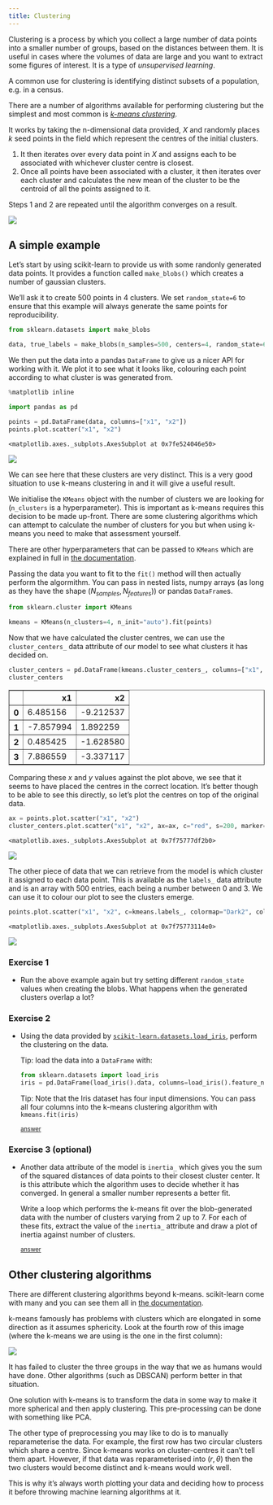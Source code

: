 ```yaml
---
title: Clustering
---
```



Clustering is a process by which you collect a large number of data points into a smaller number of groups, based on the distances between them. It is useful in cases where the volumes of data are large and you want to extract some figures of interest. It is a type of _unsupervised learning_.

A common use for clustering is identifying distinct subsets of a population, e.g. in a census.

There are a number of algorithms available for performing clustering but the simplest and most common is [_k-means clustering_](https://en.wikipedia.org/wiki/K-means_clustering).

It works by taking the n-dimensional data provided, $X$ and randomly places $k$ seed points in the field which represent the centres of the initial clusters.

1. It then iterates over every data point in $X$ and assigns each to be associated with whichever cluster centre is closest.
2. Once all points have been associated with a cluster, it then iterates over each cluster and calculates the new mean of the cluster to be the centroid of all the points assigned to it.

Steps 1 and 2 are repeated until the algorithm converges on a result.

<img src="../img/kmeans.gif" style="box-shadow: none;">

## A simple example

Let's start by using scikit-learn to provide us with some randonly generated data points. It provides a function called `make_blobs()` which creates a number of gaussian clusters. 

We'll ask it to create 500 points in 4 clusters. We set `random_state=6` to ensure that this example will always generate the same points for reproducibility.


```python
from sklearn.datasets import make_blobs

data, true_labels = make_blobs(n_samples=500, centers=4, random_state=6)
```

We then put the data into a pandas `DataFrame` to give us a nicer API for working with it. We plot it to see what it looks like, colouring each point according to what cluster is was generated from.


```python
%matplotlib inline

import pandas as pd

points = pd.DataFrame(data, columns=["x1", "x2"])
points.plot.scatter("x1", "x2")
```




    <matplotlib.axes._subplots.AxesSubplot at 0x7fe524046e50>




    
![](../img/appendix_clustering_6_1.png)
    


We can see here that these clusters are very distinct. This is a very good situation to use k-means clustering in and it will give a useful result.

We initialise the `KMeans` object with the number of clusters we are looking for (`n_clusters` is a hyperparameter). This is important as k-means requires this decision to be made up-front. There are some clustering algorithms which can attempt to calculate the number of clusters for you but when using k-means you need to make that assessment yourself.

There are other hyperparameters that can be passed to `KMeans` which are explained in full in [the documentation](https://scikit-learn.org/stable/modules/generated/sklearn.cluster.KMeans.html).

Passing the data you want to fit to the `fit()` method will then actually perform the algormithm. You can pass in nested lists, numpy arrays (as long as they have the shape $(N_{samples}, N_{features})$) or pandas `DataFrame`s.


```python
from sklearn.cluster import KMeans

kmeans = KMeans(n_clusters=4, n_init="auto").fit(points)
```

Now that we have calculated the cluster centres, we can use the `cluster_centers_` data attribute of our model to see what clusters it has decided on.


```python
cluster_centers = pd.DataFrame(kmeans.cluster_centers_, columns=["x1", "x2"])
cluster_centers
```




<div>
<style scoped>
    .dataframe tbody tr th:only-of-type {
        vertical-align: middle;
    }

    .dataframe tbody tr th {
        vertical-align: top;
    }

    .dataframe thead th {
        text-align: right;
    }
</style>
<table border="1" class="dataframe">
  <thead>
    <tr style="text-align: right;">
      <th></th>
      <th>x1</th>
      <th>x2</th>
    </tr>
  </thead>
  <tbody>
    <tr>
      <th>0</th>
      <td>6.485156</td>
      <td>-9.212537</td>
    </tr>
    <tr>
      <th>1</th>
      <td>-7.857994</td>
      <td>1.892259</td>
    </tr>
    <tr>
      <th>2</th>
      <td>0.485425</td>
      <td>-1.628580</td>
    </tr>
    <tr>
      <th>3</th>
      <td>7.886559</td>
      <td>-3.337117</td>
    </tr>
  </tbody>
</table>
</div>



Comparing these $x$ and $y$ values against the plot above, we see that it seems to have placed the centres in the correct location. It's better though to be able to see this directly, so let's plot the centres on top of the original data.


```python
ax = points.plot.scatter("x1", "x2")
cluster_centers.plot.scatter("x1", "x2", ax=ax, c="red", s=200, marker="x")
```




    <matplotlib.axes._subplots.AxesSubplot at 0x7f75777df2b0>




    
![](../img/appendix_clustering_12_1.png)
    


The other piece of data that we can retrieve from the model is which cluster it assigned to each data point. This is available as the `labels_` data attribute and is an array with 500 entries, each being a number between 0 and 3. We can use it to colour our plot to see the clusters emerge.


```python
points.plot.scatter("x1", "x2", c=kmeans.labels_, colormap="Dark2", colorbar=False)
```




    <matplotlib.axes._subplots.AxesSubplot at 0x7f75773114e0>




    
![](../img/appendix_clustering_14_1.png)
    


### Exercise 1

- Run the above example again but try setting different `random_state` values when creating the blobs. What happens when the generated clusters overlap a lot?

### Exercise 2

- Using the data provided by [`scikit-learn.datasets.load_iris`](https://scikit-learn.org/stable/modules/generated/sklearn.datasets.load_iris.html), perform the clustering on the data.

  Tip: load the data into a `DataFrame` with:

  ```python
  from sklearn.datasets import load_iris
  iris = pd.DataFrame(load_iris().data, columns=load_iris().feature_names)
  ```
  
  Tip: Note that the Iris dataset has four input dimensions. You can pass all four columns into the k-means clustering algorithm with `kmeans.fit(iris)`
  
  [<small>answer</small>](answer_iris_clustering.md)

### Exercise 3 (optional)

- Another data attribute of the model is `inertia_` which gives you the sum of the squared distances of data points to their closest cluster center. It is this attribute which the algorithm uses to decide whether it has converged. In general a smaller number represents a better fit.

  Write a loop which performs the k-means fit over the blob-generated data with the number of clusters varying from 2 up to 7. For each of these fits, extract the value of the `inertia_` attribute and draw a plot of inertia against number of clusters.
  
  [<small>answer</small>](answer_blob_inertia.md)

## Other clustering algorithms

There are different clustering algorithms beyond k-means. scikit-learn come with many and you can see them all in [the documentation](https://scikit-learn.org/stable/modules/clustering.html).

k-means famously has problems with clusters which are elongated in some direction as it assumes sphericity. Look at the fourth row of this image (where the k-means we are using is the one in the first column):

![](../img/sphx_glr_plot_cluster_comparison_001.png)

It has failed to cluster the three groups in the way that we as humans would have done. Other algorithms (such as DBSCAN) perform better in that situation.

One solution with k-means is to transform the data in some way to make it more spherical and then apply clustering. This pre-processing can be done with something like PCA.

The other type of preprocessing you may like to do is to manually reparameterise the data. For example, the first row has two circular clusters which share a centre. Since k-means works on cluster-centres it can't tell them apart. However, if that data was reparameterised into $(r, \theta)$ then the two clusters would become distinct and k-means would work well.

This is why it's always worth plotting your data and deciding how to process it before throwing machine learning algorithms at it.
